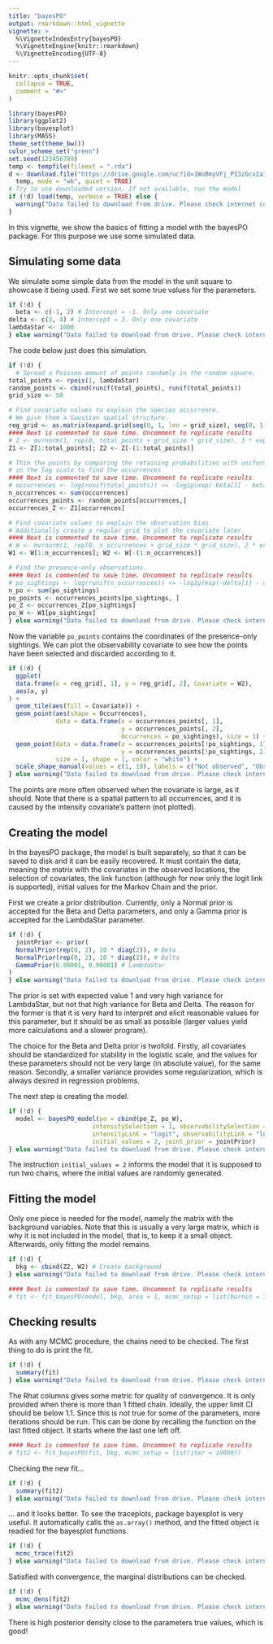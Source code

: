 ```yaml
---
title: "bayesPO"
output: rmarkdown::html_vignette
vignette: >
  %\VignetteIndexEntry{bayesPO}
  %\VignetteEngine{knitr::rmarkdown}
  %\VignetteEncoding{UTF-8}
---
```


```r
knitr::opts_chunk$set(
  collapse = TRUE,
  comment = "#>"
)
```

```r
library(bayesPO)
library(ggplot2)
library(bayesplot)
library(MASS)
theme_set(theme_bw())
color_scheme_set("green")
set.seed(123456789)
temp <- tempfile(fileext = ".rda")
d <- download.file("https://drive.google.com/uc?id=1WoBmyVFj_PI3zGcxIaIvGbRZFUy8_NNU&export=download",
  temp, mode = "wb", quiet = TRUE)
# Try to use downloaded version. If not available, run the model
if (!d) load(temp, verbose = TRUE) else {
  warning("Data failed to download from drive. Please check internet connection and try again.")
}
```

In this vignette, we show the basics of fitting a model with the bayesPO package. For this purpose we use some simulated data.

## Simulating some data

We simulate some simple data from the model in the unit square to showcase it being used. First we set some true values for the parameters.

```r
if (!d) {
  beta <- c(-1, 2) # Intercept = -1. Only one covariate
delta <- c(3, 4) # Intercept = 3. Only one covariate
lambdaStar <- 1000
} else warning("Data failed to download from drive. Please check internet connection and try again.")

```

The code below just does this simulation.

```r
if (!d) {
  # Spread a Poisson amount of points randomly in the random square.
total_points <- rpois(1, lambdaStar)
random_points <- cbind(runif(total_points), runif(total_points))
grid_size <- 50

# Find covariate values to explain the species occurrence.
# We give them a Gaussian spatial structure.
reg_grid <- as.matrix(expand.grid(seq(0, 1, len = grid_size), seq(0, 1, len = grid_size)))
#### Next is commented to save time. Uncomment to replicate results
# Z <- mvrnorm(1, rep(0, total_points + grid_size * grid_size), 3 * exp(-as.matrix(dist(rbind(random_points, reg_grid))) / 0.2))
Z1 <- Z[1:total_points]; Z2 <- Z[-(1:total_points)]

# Thin the points by comparing the retaining probabilities with uniforms
# in the log scale to find the occurrences
#### Next is commented to save time. Uncomment to replicate results
# occurrences <- log(runif(total_points)) <= -log1p(exp(-beta[1] - beta[2] * Z1))
n_occurrences <- sum(occurrences)
occurrences_points <- random_points[occurrences,]
occurrences_Z <- Z1[occurrences]

# Find covariate values to explain the observation bias.
# Additionally create a regular grid to plot the covariate later.
#### Next is commented to save time. Uncomment to replicate results
# W <- mvrnorm(1, rep(0, n_occurrences + grid_size * grid_size), 2 * exp(-as.matrix(dist(rbind(occurrences_points, reg_grid))) / 0.3))
W1 <- W[1:n_occurrences]; W2 <- W[-(1:n_occurrences)]

# Find the presence-only observations.
#### Next is commented to save time. Uncomment to replicate results
# po_sightings <- log(runif(n_occurrences)) <= -log1p(exp(-delta[1] - delta[2] * W1))
n_po <- sum(po_sightings)
po_points <- occurrences_points[po_sightings, ]
po_Z <- occurrences_Z[po_sightings]
po_W <- W1[po_sightings]
} else warning("Data failed to download from drive. Please check internet connection and try again.")

```

Now the variable `po_points` contains the coordinates of the presence-only sightings. We can plot the observability covariate to see how the points have been selected and discarded according to it.

```r
if (!d) {
  ggplot(
  data.frame(x = reg_grid[, 1], y = reg_grid[, 2], Covariate = W2),
  aes(x, y)
) +
  geom_tile(aes(fill = Covariate)) +
  geom_point(aes(shape = Occurrences),
             data = data.frame(x = occurrences_points[, 1],
                               y = occurrences_points[, 2],
                               Occurrences = po_sightings), size = 1) +
  geom_point(data = data.frame(x = occurrences_points[!po_sightings, 1],
                               y = occurrences_points[!po_sightings, 2]),
             size = 1, shape = 1, color = "white") +
  scale_shape_manual(values = c(1, 19), labels = c("Not observed", "Observed"))
} else warning("Data failed to download from drive. Please check internet connection and try again.")
```

The points are more often observed when the covariate is large, as it should. Note that there is a spatial pattern to all occurrences, and it is caused by the intensity covariate's pattern (not plotted).

## Creating the model

In the bayesPO package, the model is built separately, so that it can be saved to disk and it can be easily recovered. It must contain the data, meaning the matrix with the covariates in the observed locations, the selection of covariates, the link function (although for now only the logit link is supported), initial values for the Markov Chain and the prior.

First we create a prior distribution. Currently, only a Normal prior is accepted for the Beta and Delta parameters, and only a Gamma prior is accepted for the LambdaStar parameter.

```r
if (!d) {
  jointPrior <- prior(
  NormalPrior(rep(0, 2), 10 * diag(2)), # Beta
  NormalPrior(rep(0, 2), 10 * diag(2)), # Delta
  GammaPrior(0.00001, 0.00001) # LambdaStar
)
} else warning("Data failed to download from drive. Please check internet connection and try again.")
```

The prior is set with expected value 1 and very high variance for LambdaStar, but not that high variance for Beta and Delta. The reason for the former is that it is very hard to interpret and elicit reasonable values for this parameter, but it should be as small as possible (larger values yield more calculations and a slower program).

The choice for the Beta and Delta prior is twofold. Firstly, all covariates should be standardized for stability in the logistic scale, and the values for these parameters should not be very large (in absolute value), for the same reason. Secondly, a smaller variance provides some regularization, which is always desired in regression problems.

The next step is creating the model.

```r
if (!d) {
  model <- bayesPO_model(po = cbind(po_Z, po_W),
                       intensitySelection = 1, observabilitySelection = 2,
                       intensityLink = "logit", observabilityLink = "logit",
                       initial_values = 2, joint_prior = jointPrior)
} else warning("Data failed to download from drive. Please check internet connection and try again.")
```

The instruction `initial_values = 2` informs the model that it is supposed to run two chains, where the initial values are randomly generated.

## Fitting the model

Only one piece is needed for the model, namely the matrix with the background variables. Note that this is usually a very large matrix, which is why it is not included in the model, that is, to keep it a small object. Afterwards, only fitting the model remains.

```r
if (!d) {
  bkg <- cbind(Z2, W2) # Create background
} else warning("Data failed to download from drive. Please check internet connection and try again.")

#### Next is commented to save time. Uncomment to replicate results
# fit <- fit_bayesPO(model, bkg, area = 1, mcmc_setup = list(burnin = 1000, iter = 2000))
```

## Checking results

As with any MCMC procedure, the chains need to be checked. The first thing to do is print the fit.

```r
if (!d) {
  summary(fit)
} else warning("Data failed to download from drive. Please check internet connection and try again.")
```

The Rhat columns gives some metric for quality of convergence. It is only provided when there is more than 1 fitted chain. Ideally, the upper limit CI should be below 1.1. Since this is not true for some of the parameters, more iterations should be run. This can be done by recalling the function on the last fitted object. It starts where the last one left off.

```r
#### Next is commented to save time. Uncomment to replicate results
# fit2 <- fit_bayesPO(fit, bkg, mcmc_setup = list(iter = 10000))
```

Checking the new fit...

```r
if (!d) {
  summary(fit2)
} else warning("Data failed to download from drive. Please check internet connection and try again.")
```

... and it looks better. To see the traceplots, package bayesplot is very useful. It automatically calls the `as.array()` method, and the fitted object is readied for the bayesplot functions.

```r
if (!d) {
  mcmc_trace(fit2)
} else warning("Data failed to download from drive. Please check internet connection and try again.")
```

Satisfied with convergence, the marginal distributions can be checked.

```r
if (!d) {
  mcmc_dens(fit2)
} else warning("Data failed to download from drive. Please check internet connection and try again.")
```

There is high posterior density close to the parameters true values, which is good!
